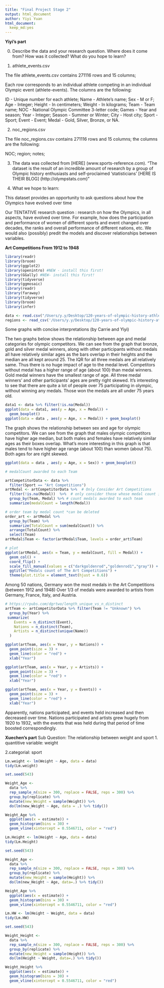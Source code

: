 ```yaml
---
title: "Final Project Stage 2"
output: html_document
author: Yiyi Yuan
html_document:
  keep_md:yes
---
```

**Yiyi's part**

0. Describe the data and your research question. Where does it come from? How was it collected? What do you hope to learn?


(@) athlete_events.csv

The file athlete_events.csv contains 271116 rows and 15 columns;

Each row corresponds to an individual athlete competing in an individual Olympic event (athlete-events). The columns are the following:

ID - Unique number for each athlete;
Name - Athlete's name;
Sex - M or F;
Age - Integer;
Height - In centimeters;
Weight - In kilograms;
Team - Team name;
NOC - National Olympic Committee 3-letter code;
Games - Year and season;
Year - Integer;
Season - Summer or Winter;
City - Host city;
Sport - Sport;
Event - Event;
Medal - Gold, Silver, Bronze, or NA.


(@)  noc_regions.csv

The file noc_regions.csv contains 271116 rows and 15 columns;
the columns are the following:

NOC;
region;
notes;


(@)  The data was collected from [HERE] (www.sports-reference.com). "The dataset is  the result of an incredible amount of research by a group of Olympic history enthusiasts and self-proclaimed 'statisticians' [HERE IS THEIR BLOG] (http://olympstats.com)"


(@)  What we hope to learn: 

This dataset provides an opportunity to ask questions about how the Olympics have evolved over time

Our TENTATIVE research question :
research on how the Olympics, in all aspects, have evolved over time. For example, how does the participation and performance of women of  different sports and event changed over decades, the ranks and overall performance of different nations, etc. 
We would also (possibly) predit the models and discover relationships between variables.


**Art Competitions From 1912 to 1948**

```r
library(readr)
library(broom)
library(ggplot2)
library(openintro) #NEW - install this first!
library(GGally) #NEW- install this first!
library(tidyverse) 
library(ggmosaic)
library(readr)
library(faraway)
library(tidyverse)
library(broom)
library(infer)
```

```r
data <- read.csv("/Users/y.y/Desktop/120-years-of-olympic-history-athletes-and-results/athlete_events.csv")
regions <- read_csv('/Users/y.y/Desktop/120-years-of-olympic-history-athletes-and-results//noc_regions.csv')
```

Some graphs with concise interpretations (by Carrie and Yiyi)

The two graphs below shows the relationship between age and medal categories for olympic competitors. We can see from the graph that bronze, gold and silver medal winners, along with other participants without medals all have relatively similar ages as the bars overlap in their heights and the median are all kept around 25. The IQR for all three medals are all relatively same. Thus there is no huge impact of age to the medal level. Competitors without medal has a higher range of age (about 100) than medal winners. Gold medal winners have the smallest range of age.  All three medal winners' and other participants' ages are pretty right skewed. It's interesting to see that there are quite a lot of people over 75 participating in olympic, without winning any medals. Those won the medals are all under 75 years old. 

```r
data1 <- data %>% filter(!is.na(Medal))
ggplot(data = data1, aes(y = Age, x = Medal)) +
  geom_boxplot() 
ggplot(data = data , aes(y = Age, x = Medal)) + geom_boxplot() 
```


The graph shows the relationship between sex and age for olympic competitors. We can see from the graph that males olympic competitors have higher age median, but both males and females have relatively similar ages as their boxes overlap. What's more interesting in this graph is that males tend to have higher age range (about 100) than women (about 75). Both ages for are right skewed.

```r
ggplot(data = data , aes(y = Age, x = Sex)) + geom_boxplot() 
```

```r
# medalCount awarded to each Team

artCompetitorData <- data %>% 
  filter(Sport == "Art Competitions") 
artMedal <- artCompetitorData %>%  # Only Consider Art Competitions
  filter(!is.na(Medal))  %>%  # only consider those whose medal count is not null!
  group_by(Team, Medal) %>% # count medals awarded to each team
  summarize(medalCount = length(Medal))  

# order team by medal count *can be deleted
order_art <- artMedal %>%
  group_by(Team) %>%
  summarize(TotalCount = sum(medalCount)) %>%
  arrange(TotalCount) %>%
  select(Team)
artMedal$Team <- factor(artMedal$Team, levels = order_art$Team)

# plot
ggplot(artMedal, aes(x = Team, y = medalCount, fill = Medal)) +
  geom_col() +
  coord_flip() +
  scale_fill_manual(values = c("darkgoldenrod","goldenrod1","gray")) +
  ggtitle("Medals count of The Art Competitions") +
  theme(plot.title = element_text(hjust = 0.6))
```
 
 Among 50 nations, Germany won the most medals in the Art Competitions (between 1912 and 1948)
 Over 1/3 of medals were awarded to artists from Germany, France, Italy, and Austria.

```r
# https://rpubs.com/dgrtwo/length_unique_vs_n_distinct
artTeam <- artCompetitorData %>% filter(Team != "Unknown") %>%
  group_by(Year) %>%
 summarize(
    Events = n_distinct(Event),
    Nations = n_distinct(Team),
    Artists = n_distinct(unique(Name))
  )

ggplot(artTeam, aes(x = Year, y = Nations)) +
  geom_point(size = 3) +
  geom_line(color = "red") + 
  xlab("Year")

ggplot(artTeam, aes(x = Year, y = Artists)) +
  geom_point(size = 3) +
  geom_line(color = "red") + 
  xlab("Year")

ggplot(artTeam, aes(x = Year, y = Events)) +
  geom_point(size = 3) +
  geom_line(color = "red") + 
  xlab("Year")
```

Apparently,  nations participated, and events held increased and then decreased over time. Nations participated and artists grew hugely from 1920 to 1932, with the events that was held during that period of time boosted correspondingly.



**Xuechen's part**
 Sub Question: 
 The relationship between weight and sport
 1. quantitive variable: weight
 
 2.categorial: sport
 
```r
Lm.weight <- lm(Weight ~ Age, data = data)
tidy(Lm.weight)
```

```r
set.seed(543)

Weight_Age <-
  data %>% 
  rep_sample_n(size = 300, replace = FALSE, reps = 300) %>% 
  group_by(replicate) %>% 
  mutate(new_Weight = sample(Weight)) %>% 
  do(lm(new_Weight ~ Age, data = .) %>% tidy()) 
```

```r
Weight_Age %>%
  ggplot(aes(x = estimate)) +
  geom_histogram(bins = 30) +
  geom_vline(xintercept = 0.5546711, color = "red")
```

```r
Lm.Height <- lm(Height ~ Age, data = data)
tidy(Lm.Height)
```

```r
set.seed(543)

Height_Age <-
  data %>% 
  rep_sample_n(size = 300, replace = FALSE, reps = 300) %>% 
  group_by(replicate) %>% 
  mutate(new_Height = sample(Height)) %>% 
  do(lm(new_Height ~ Age, data=.) %>% tidy()) 
```

```r
Height_Age %>%
  ggplot(aes(x = estimate)) +
  geom_histogram(bins = 30) +
  geom_vline(xintercept = 0.5546711, color = "red")
```

```r
Lm.HW <- lm(Height ~ Weight, data = data)
tidy(Lm.HW)
```

```r
set.seed(543)

Weight_Height <-
  data %>% 
  rep_sample_n(size = 300, replace = FALSE, reps = 300) %>% 
  group_by(replicate) %>% 
  mutate(new_Height = sample(Height)) %>% 
  do(lm(Height ~ Weight, data=.) %>% tidy()) 
```
 
```r
Weight_Height %>%
  ggplot(aes(x = estimate)) +
  geom_histogram(bins = 30) +
  geom_vline(xintercept = 0.5546711, color = "red")
```
